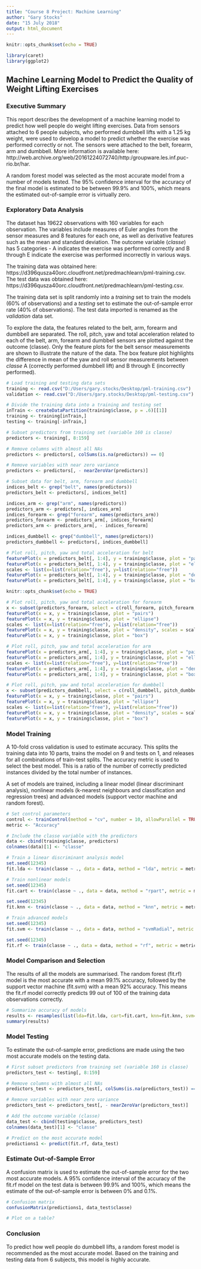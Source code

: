 ```yaml
---
title: "Course 8 Project: Machine Learning"
author: "Gary Stocks"
date: "15 July 2018"
output: html_document
---
```


```r
knitr::opts_chunk$set(echo = TRUE)

library(caret)
library(ggplot2)

```

## Machine Learning Model to Predict the Quality of Weight Lifting Exercises


### Executive Summary

This report describes the development of a machine learning model to predict how well people do weight lifting exercises. Data from sensors attached to 6 people subjects, who performed dumbbell lifts with a 1.25 kg weight, were used to develop a model to predict whether the exercise was performed correctly or not. The sensors were attached to the belt, forearm, arm and dumbbell. More information is available here: http://web.archive.org/web/20161224072740/http:/groupware.les.inf.puc-rio.br/har.  

A random forest model was selected as the most accurate model from a number of models tested. The 95% confidence interval for the accuracy of the final model is estimated to be between 99.9% and 100%, which means the estimated out-of-sample error is virtually zero.


### Exploratory Data Analysis

The dataset has 19622 observations with 160 variables for each observation. The variables include measures of Euler angles from the sensor measures and 8 features for each one, as well as derivative features such as the mean and standard deviation. The outcome variable (*classe*) has 5 categories - A indicates the exercise was performed correctly and B through E indicate the exercise was performed incorrectly in various ways.

The training data was obtained here: https://d396qusza40orc.cloudfront.net/predmachlearn/pml-training.csv. The test data was obtained here: https://d396qusza40orc.cloudfront.net/predmachlearn/pml-testing.csv.

The training data set is split randomly into a *training* set to train the models (60% of observations) and a *testing* set to estimate the out-of-sample error rate (40% of observations). The test data imported is renamed as the *validation* data set.

To explore the data, the features related to the belt, arm, forearm and dumbbell are separated. The roll, pitch, yaw and total acceleration related to each of the belt, arm, forearm and dumbbell sensors are plotted against the outcome (classe). Only the feature plots for the belt sensor measurements are shown to illustrate the nature of the data. The box feature plot highlights the difference in mean of the yaw and roll sensor measurements between *classe* A (correctly performed dumbbell lift) and B through E (incorrectly performed).

```r

# Load training and testing data sets
training <- read.csv("D:/Users/gary.stocks/Desktop/pml-training.csv")
validation <- read.csv("D:/Users/gary.stocks/Desktop/pml-testing.csv")

# Divide the training data into a training and testing set
inTrain <- createDataPartition(training$classe, p = .6)[[1]]
training <- training[inTrain,]
testing <- training[-inTrain,]

# Subset predictors from training set (variable 160 is classe)
predictors <- training[, 8:159]

# Remove columns with almost all NAs
predictors <- predictors[, colSums(is.na(predictors)) == 0]

# Remove variables with near zero variance
predictors <- predictors[, - nearZeroVar(predictors)]

# Subset data for belt, arm, forearm and dumbbell
indices_belt <- grep("belt", names(predictors))
predictors_belt <- predictors[, indices_belt]

indices_arm <- grep("arm", names(predictors))
predictors_arm <- predictors[, indices_arm]
indices_forearm <- grep("forearm", names(predictors_arm))
predictors_forearm <- predictors_arm[, indices_forearm]
predictors_arm <- predictors_arm[, - indices_forearm]

indices_dumbbell <- grep("dumbbell", names(predictors))
predictors_dumbbell <- predictors[, indices_dumbbell]

# Plot roll, pitch, yaw and total acceleration for belt
featurePlot(x = predictors_belt[, 1:4], y = training$classe, plot = "pairs")
featurePlot(x = predictors_belt[, 1:4], y = training$classe, plot = "ellipse")
scales <- list(x=list(relation="free"), y=list(relation="free"))
featurePlot(x = predictors_belt[, 1:4], y = training$classe, plot = "density", scales = scales)
featurePlot(x = predictors_belt[, 1:4], y = training$classe, plot = "box")

```

```r

knitr::opts_chunk$set(echo = TRUE)

# Plot roll, pitch, yaw and total acceleration for forearm
x <- subset(predictors_forearm, select = c(roll_forearm, pitch_forearm, yaw_forearm, total_accel_forearm))
featurePlot(x = x, y = training$classe, plot = "pairs")
featurePlot(x = x, y = training$classe, plot = "ellipse")
scales <- list(x=list(relation="free"), y=list(relation="free"))
featurePlot(x = x, y = training$classe, plot = "density", scales = scales)
featurePlot(x = x, y = training$classe, plot = "box")

# Plot roll, pitch, yaw and total acceleration for arm
featurePlot(x = predictors_arm[, 1:4], y = training$classe, plot = "pairs")
featurePlot(x = predictors_arm[, 1:4], y = training$classe, plot = "ellipse")
scales <- list(x=list(relation="free"), y=list(relation="free"))
featurePlot(x = predictors_arm[, 1:4], y = training$classe, plot = "density", scales = scales)
featurePlot(x = predictors_arm[, 1:4], y = training$classe, plot = "box")

# Plot roll, pitch, yaw and total acceleration for dumbbell
x <- subset(predictors_dumbbell, select = c(roll_dumbbell, pitch_dumbbell, yaw_dumbbell, total_accel_dumbbell))
featurePlot(x = x, y = training$classe, plot = "pairs")
featurePlot(x = x, y = training$classe, plot = "ellipse")
scales <- list(x=list(relation="free"), y=list(relation="free"))
featurePlot(x = x, y = training$classe, plot = "density", scales = scales)
featurePlot(x = x, y = training$classe, plot = "box")

```


### Model Training

A 10-fold cross validation is used to estimate accuracy. This splits the training data into 10 parts, trains the model on 9 and tests on 1, and releases for all combinations of train-test splits. The accuracy metric is used to select the best model. This is a ratio of the number of correctly predicted instances divided by the total number of instances.

A set of models are trained, including a linear model (linear discriminant analysis), nonlinear models (k-nearest neighbours and classification and regression trees) and advanced models (support vector machine and random forest).

```r

# Set control parameters
control <- trainControl(method = "cv", number = 10, allowParallel = TRUE)
metric <- "Accuracy"

# Include the classe variable with the predictors
data <- cbind(training$classe, predictors)
colnames(data)[1] <- "classe"

# Train a linear discriminant analysis model 
set.seed(12345)
fit.lda <- train(classe ~ ., data = data, method = "lda", metric = metric, trControl = control)

# Train nonlinear models
set.seed(12345)
fit.cart <- train(classe ~ ., data = data, method = "rpart", metric = metric, trControl = control)

set.seed(12345)
fit.knn <- train(classe ~ ., data = data, method = "knn", metric = metric, trControl = control)

# Train advanced models
set.seed(12345)
fit.svm <- train(classe ~ ., data = data, method = "svmRadial", metric = metric, trControl = control, na.action = na.omit)

set.seed(12345)
fit.rf <- train(classe ~ ., data = data, method = "rf", metric = metric, trControl = control, na.action = na.omit)

```


### Model Comparison and Selection

The results of all the models are summarised. The random forest (fit.rf) model is the most accurate with a mean 99.1% accuracy, followed by the support vector machine (fit.svm) with a mean 92% accuracy. This means the fit.rf model correctly predicts 99 out of 100 of the training data observations correctly.

```r

# Summarize accuracy of models
results <- resamples(list(lda=fit.lda, cart=fit.cart, knn=fit.knn, svm=fit.svm, rf=fit.rf))
summary(results)

```


### Model Testing

To estimate the out-of-sample error, predictions are made using the two most accurate models on the testing data.

```r

# First subset predictors from training set (variable 160 is classe)
predictors_test <- testing[, 8:159]

# Remove columns with almost all NAs
predictors_test <- predictors_test[, colSums(is.na(predictors_test)) == 0]

# Remove variables with near zero variance
predictors_test <- predictors_test[, - nearZeroVar(predictors_test)]

# Add the outcome variable (classe)
data_test <- cbind(testing$classe, predictors_test)
colnames(data_test)[1] <- "classe"

# Predict on the most accurate model
predictions1 <- predict(fit.rf, data_test)

```


### Estimate Out-of-Sample Error

A confusion matrix is used to estimate the out-of-sample error for the two most accurate models. A 95% confidence interval of the accuracy of the fit.rf model on the test data is between 99.9% and 100%, which means the estimate of the out-of-sample error is between 0% and 0.1%.  

```r

# Confusion matrix
confusionMatrix(predictions1, data_test$classe)

# Plot on a table?


```


### Conclusion

To predict how well people do dumbbell lifts, a random forest model is recommended as the most accurate model. Based on the training and testing data from 6 subjects, this model is highly accurate.
